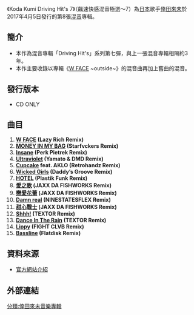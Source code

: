 {{refimprove|time=2017-03-26T14:55:05+00:00}}
{{unreferenced|time=2017-03-26T14:55:05+00:00}}
{{infobox Album
| Name = Koda Kumi Driving Hit's 7
| Type = 混音專輯
| Artist = [[倖田來未|倖田來未]]
| Cover = Driving7.JPG
| Released = 2017年4月5日
| Recorded =
| Genre = [[J-POP|J-POP]]
| Length = 
| Label = [[rhythm_zone|rhythm zone]]
| Producer = 
| Reviews = 
| Chart position = 
| Last album =  [[W_FACE|W FACE]]<br /><small>~inside~<br />~outside~</small><br />（2017年）
| This album = '''Koda Kumi Driving Hit's 7'''<br />（2017年）
| Next album = 
}} 
《Koda Kumi Driving Hit's 7》（飆速快感混音極選～7）為[[日本|日本]]歌手[[倖田來未|倖田來未]]於2017年4月5日發行的第8張[[混音|混音]]專輯。

==簡介==
*本作為混音專輯「Driving Hit's」系列第七彈，與上一張混音專輯相隔約3年。
*本作主要收錄以專輯《[[W_FACE|W FACE]] ~outside~》的混音曲再加上舊曲的混音。

==發行版本==
*CD ONLY

==曲目==
# '''[[W_FACE|W FACE]] (Lazy Rich Remix)'''
# '''[[HOTEL_(倖田來未單曲)|MONEY IN MY BAG]] (Starfvckers Remix)'''
# '''[[W_FACE|Insane]] (Perk Pietrek Remix)'''
# '''[[W_FACE|Ultraviolet]] (Yamato & DMD Remix)'''
# '''[[W_FACE|Cupcake]] feat. AKLO (Retrohandz Remix)'''
# '''[[W_FACE|Wicked Girls]] (Daddy’s Groove Remix)'''
# '''[[HOTEL_(倖田來未單曲)|HOTEL]] (Plastik Funk Remix)'''
# '''[[愛之歌|愛之歌]] (JAXX DA FISHWORKS Remix)'''
# '''[[戀愛花蕾|戀愛花蕾]] (JAXX DA FISHWORKS Remix)'''
# '''[[W_FACE|Damn real]] (NINESTATESFLEX Remix)'''
# '''[[LOVE&HONEY|甜心戰士]] (JAXX DA FISHWORKS Remix)'''
# '''[[Shhh!|Shhh!]] (TEXTOR Remix)'''
# '''[[Dance_In_The_Rain|Dance In The Rain]] (TEXTOR Remix)'''
# '''[[WALK_OF_MY_LIFE|Lippy]] (FIGHT CLVB Remix)'''
# '''[[W_FACE|Bassline]] (Flatdisk Remix)'''

==資料來源==
*[http://rhythmzone.net/koda/discography/ 官方網站介紹] {{Wayback|url=http://rhythmzone.net/koda/discography/ |date=20210203054922 }}

==外部連結==
{{倖田來未}}
[[分類:倖田來未音樂專輯|分類:倖田來未音樂專輯]]